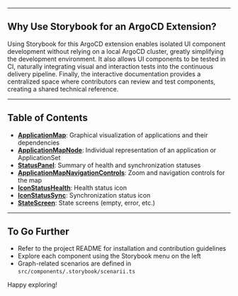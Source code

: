 
<Meta title="Getting Started" />

---

## Why Use Storybook for an ArgoCD Extension?

Using Storybook for this ArgoCD extension enables isolated UI component development without relying on a local ArgoCD cluster, greatly simplifying the development environment. It also allows UI components to be tested in CI, naturally integrating visual and interaction tests into the continuous delivery pipeline. Finally, the interactive documentation provides a centralized space where contributors can review and test components, creating a shared technical reference.

---

## Table of Contents

- [**ApplicationMap**](?path=/docs/components-application-map-applicationmap--docs): Graphical visualization of applications and their dependencies
- [**ApplicationMapNode**](?path=/docs/components-application-map-applicationmapnode--docs): Individual representation of an application or ApplicationSet
- [**StatusPanel**](?path=/docs/components-statuspanel--docs): Summary of health and synchronization statuses
- [**ApplicationMapNavigationControls**](?path=/docs/components-application-map-applicationmapnavigationcontrols--docs): Zoom and navigation controls for the map
- [**IconStatusHealth**](?path=/docs/icons-iconstatushealth--docs): Health status icon
- [**IconStatusSync**](?path=/story/icons-iconstatussync--synced): Synchronization status icon
- [**StateScreen**](?path=/story/components-statescreen--basic): State screens (empty, error, etc.)

---

## To Go Further

- Refer to the project README for installation and contribution guidelines
- Explore each component using the Storybook menu on the left
- Graph-related scenarios are defined in `src/components/.storybook/scenarii.ts`

Happy exploring!
